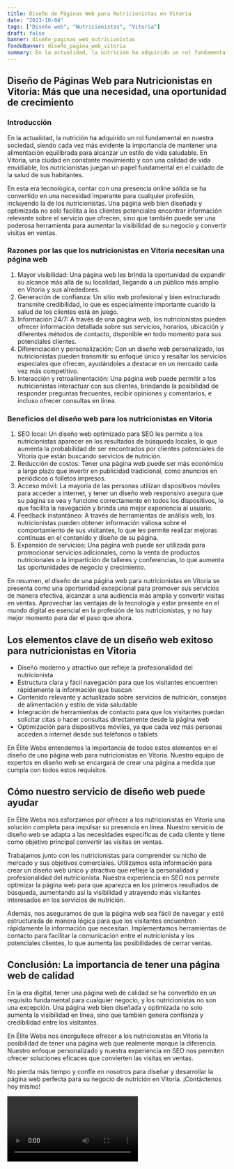 ```yaml
---
title: Diseño de Páginas Web para Nutricionistas en Vitoria
date: "2023-10-04"
tags: ["Diseño web", "Nutricionistas", "Vitoria"]
draft: false
banner: diseño_paginas_web_nutricionistas
fondoBanner: diseño_pagina_web_vitoria
summary: En la actualidad, la nutrición ha adquirido un rol fundamental en nuestra sociedad, siendo cada vez más evidente la importancia de mantener una alimentación equilibrada para alcanzar un estilo de vida saludable. En Vitoria, una ciudad en constante movimiento y con una calidad de vida envidiable, los nutricionistas juegan un papel fundamental en el cuidado de la salud de sus habitantes.
---
```



## Diseño de Páginas Web para Nutricionistas en Vitoria: Más que una necesidad, una oportunidad de crecimiento

### Introducción

En la actualidad, la nutrición ha adquirido un rol fundamental en nuestra sociedad, siendo cada vez más evidente la importancia de mantener una alimentación equilibrada para alcanzar un estilo de vida saludable. En Vitoria, una ciudad en constante movimiento y con una calidad de vida envidiable, los nutricionistas juegan un papel fundamental en el cuidado de la salud de sus habitantes.

En esta era tecnológica, contar con una presencia online sólida se ha convertido en una necesidad imperante para cualquier profesión, incluyendo la de los nutricionistas. Una página web bien diseñada y optimizada no solo facilita a los clientes potenciales encontrar información relevante sobre el servicio que ofrecen, sino que también puede ser una poderosa herramienta para aumentar la visibilidad de su negocio y convertir visitas en ventas.

### Razones por las que los nutricionistas en Vitoria necesitan una página web

1. Mayor visibilidad: Una página web les brinda la oportunidad de expandir su alcance más allá de su localidad, llegando a un público más amplio en Vitoria y sus alrededores.
2. Generación de confianza: Un sitio web profesional y bien estructurado transmite credibilidad, lo que es especialmente importante cuando la salud de los clientes está en juego.
3. Información 24/7: A través de una página web, los nutricionistas pueden ofrecer información detallada sobre sus servicios, horarios, ubicación y diferentes métodos de contacto, disponible en todo momento para sus potenciales clientes.
4. Diferenciación y personalización: Con un diseño web personalizado, los nutricionistas pueden transmitir su enfoque único y resaltar los servicios especiales que ofrecen, ayudándoles a destacar en un mercado cada vez más competitivo.
5. Interacción y retroalimentación: Una página web puede permitir a los nutricionistas interactuar con sus clientes, brindando la posibilidad de responder preguntas frecuentes, recibir opiniones y comentarios, e incluso ofrecer consultas en línea.

### Beneficios del diseño web para los nutricionistas en Vitoria

1. SEO local: Un diseño web optimizado para SEO les permite a los nutricionistas aparecer en los resultados de búsqueda locales, lo que aumenta la probabilidad de ser encontrados por clientes potenciales de Vitoria que están buscando servicios de nutrición.
2. Reducción de costos: Tener una página web puede ser más económico a largo plazo que invertir en publicidad tradicional, como anuncios en periódicos o folletos impresos.
3. Acceso móvil: La mayoría de las personas utilizan dispositivos móviles para acceder a internet, y tener un diseño web responsivo asegura que su página se vea y funcione correctamente en todos los dispositivos, lo que facilita la navegación y brinda una mejor experiencia al usuario.
4. Feedback instantáneo: A través de herramientas de análisis web, los nutricionistas pueden obtener información valiosa sobre el comportamiento de sus visitantes, lo que les permite realizar mejoras continuas en el contenido y diseño de su página.
5. Expansión de servicios: Una página web puede ser utilizada para promocionar servicios adicionales, como la venta de productos nutricionales o la impartición de talleres y conferencias, lo que aumenta las oportunidades de negocio y crecimiento.

En resumen, el diseño de una página web para nutricionistas en Vitoria se presenta como una oportunidad excepcional para promover sus servicios de manera efectiva, alcanzar a una audiencia más amplia y convertir visitas en ventas. Aprovechar las ventajas de la tecnología y estar presente en el mundo digital es esencial en la profesión de los nutricionistas, y no hay mejor momento para dar el paso que ahora.

<GifSeo />

<Cta />

## Los elementos clave de un diseño web exitoso para nutricionistas en Vitoria

- Diseño moderno y atractivo que refleje la profesionalidad del nutricionista
- Estructura clara y fácil navegación para que los visitantes encuentren rápidamente la información que buscan
- Contenido relevante y actualizado sobre servicios de nutrición, consejos de alimentación y estilo de vida saludable
- Integración de herramientas de contacto para que los visitantes puedan solicitar citas o hacer consultas directamente desde la página web
- Optimización para dispositivos móviles, ya que cada vez más personas acceden a internet desde sus teléfonos o tablets

En Élite Webs entendemos la importancia de todos estos elementos en el diseño de una página web para nutricionistas en Vitoria. Nuestro equipo de expertos en diseño web se encargará de crear una página a medida que cumpla con todos estos requisitos.

## Cómo nuestro servicio de diseño web puede ayudar

En Élite Webs nos esforzamos por ofrecer a los nutricionistas en Vitoria una solución completa para impulsar su presencia en línea. Nuestro servicio de diseño web se adapta a las necesidades específicas de cada cliente y tiene como objetivo principal convertir las visitas en ventas.

Trabajamos junto con los nutricionistas para comprender su nicho de mercado y sus objetivos comerciales. Utilizamos esta información para crear un diseño web único y atractivo que refleje la personalidad y profesionalidad del nutricionista. Nuestra experiencia en SEO nos permite optimizar la página web para que aparezca en los primeros resultados de búsqueda, aumentando así la visibilidad y atrayendo más visitantes interesados en los servicios de nutrición.

Además, nos aseguramos de que la página web sea fácil de navegar y esté estructurada de manera lógica para que los visitantes encuentren rápidamente la información que necesitan. Implementamos herramientas de contacto para facilitar la comunicación entre el nutricionista y los potenciales clientes, lo que aumenta las posibilidades de cerrar ventas.

## Conclusión: La importancia de tener una página web de calidad

En la era digital, tener una página web de calidad se ha convertido en un requisito fundamental para cualquier negocio, y los nutricionistas no son una excepción. Una página web bien diseñada y optimizada no solo aumenta la visibilidad en línea, sino que también genera confianza y credibilidad entre los visitantes.

En Élite Webs nos enorgullece ofrecer a los nutricionistas en Vitoria la posibilidad de tener una página web que realmente marque la diferencia. Nuestro enfoque personalizado y nuestra experiencia en SEO nos permiten ofrecer soluciones eficaces que convierten las visitas en ventas.

No pierda más tiempo y confíe en nosotros para diseñar y desarrollar la página web perfecta para su negocio de nutrición en Vitoria. ¡Contáctenos hoy mismo!

<Video />

<CtaBot job="Nutricionistas" city="Vitoria" />

<Gmaps query="Vitoria+españa+maps" />
